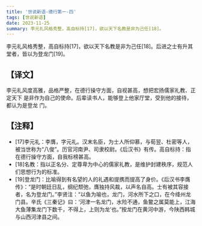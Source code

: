 ```yaml
---
title: '世说新语-德行第一-四'
tags: [世说新语]
date: 2023-11-25
summary: 李元礼风格秀整，高自标持[17]，欲以天下名教是非为己任[18]。
---
```


李元礼风格秀整，高自标持[17]，欲以天下名教是非为己任[18]。后进之士有升其堂者，皆以为登龙门[19]。

## 【译文】

李元礼风度高雅，品格严整，在德行操守方面，自视甚高，想把宏扬儒家礼教、正定天下
是非作为自己的使命。后辈读书人，能够登上他家厅堂，受到他的接待，都认为是登龙
门。

## 【注释】

- [17]李元礼：李膺，字元礼。汉末名臣，为士人所仰慕，与荀翌、杜密等人，被当世称为“八俊”。历官河南尹、司隶校尉。《后汉书》有传。高自标持：指在德行操守方面，自我标榜甚高。
- [18]名教：指以正名分、定尊卑为中心的儒家礼教，是维护封建秩序，规范人们思想行为的标准。
- [19]登龙门：比喻得到有名望的人的礼遇和提携而提高了身价。《后汉书李膺传》：“是时朝廷日乱，纲纪颓弛，膺独持风裁，以声名自高。士有被其容接者，名为登龙门。”李贤注：“以鱼为喻也，龙门，河水所下之口，在今绛州龙门县。辛氏《三秦记》曰：‘河津一名龙门，水险不通，鱼鳖之属莫能上，江海大鱼薄集龙门下数千，不得上，上则为龙’也。”按龙门在黄河中游，今陕西韩城与山西河津县之间。